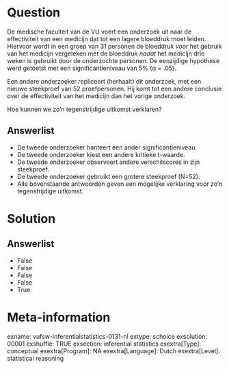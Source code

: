 Question
========
De medische faculteit van de VU voert een onderzoek uit naar de
effectiviteit van een medicijn dat tot een lagere bloeddruk moet leiden.
Hiervoor wordt in een groep van 31 personen de bloeddruk *voor* het
gebruik van het medicijn vergeleken met de bloeddruk *nadat* het
medicijn drie weken is gebruikt door de onderzochte personen. De
eenzijdige hypothese werd getoetst met een significantieniveau van 5% (α
= .05).  
  
Een andere onderzoeker repliceert (herhaalt) dit onderzoek, met een
nieuwe steekproef van 52 proefpersonen. Hij komt tot een andere
conclusie over de effectiviteit van het medicijn dan het vorige
onderzoek.  
  
Hoe kunnen we zo'n tegenstrijdige uitkomst verklaren?

Answerlist
----------
* De tweede onderzoeker hanteert een ander significantieniveau.
* De tweede onderzoeker kiest een andere kritieke t-waarde.
* De tweede onderzoeker observeert andere verschilscores in zijn
  steekproef.
* De tweede onderzoeker gebruikt een grotere steekproef (N=52).
* Alle bovenstaande antwoorden geven een mogelijke verklaring voor zo'n
  tegenstrijdige uitkomst.

Solution
========










Answerlist
----------
* False
* False
* False
* False
* True

Meta-information
================
exname: vufsw-inferentialstatistics-0131-nl
extype: schoice
exsolution: 00001
exshuffle: TRUE
exsection: inferential statistics
exextra[Type]: conceptual
exextra[Program]: NA
exextra[Language]: Dutch
exextra[Level]: statistical reasoning

